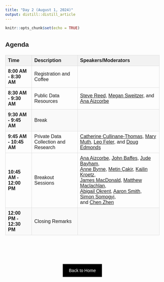 ```yaml
---
title: "Day 2 (August 1, 2024)"
output: distill::distill_article
---
```


```r
knitr::opts_chunk$set(echo = TRUE)
```

<style>
  body {
    font-family: Arial, sans-serif;
    line-height: 1.6;
    margin: 20px;
  }
  .agenda-table {
    width: 100%;
    border-collapse: collapse;
    margin-bottom: 20px;
  }
  .agenda-table th, .agenda-table td {
    border: 1px solid #ddd;
    padding: 8px;
    text-align: left;
  }
  .agenda-table th {
    background-color: #f2f2f2;
  }
  .session-time {
    font-weight: bold;
  }
  .break-row {
    background-color: #f9f9f9;
  }
  .btn {
    background-color: black;
    color: white;
    padding: 10px 20px;
    text-align: center;
    text-decoration: none;
    display: inline-block;
  }
</style>


## Agenda

<table class="agenda-table">
  <thead>
    <tr>
      <th>Time</th>
      <th>Description</th>
      <th>Speakers/Moderators</th>
    </tr>
  </thead>
  <tbody>
    <tr>
      <td class="session-time">8:00 AM - 8:30 AM</td>
      <td>Registration and Coffee</td>
      <td></td>
    </tr>
    <tr>
      <td class="session-time">8:30 AM - 9:30 AM</td>
      <td>Public Data Resources</td>
      <td><a href="speakers/reed.html" target="_blank">Steve Reed</a>, <a href="speakers/sweitzer.html" target="_blank">Megan Sweitzer</a>, and <a href="speakers/aizcorbe.html" target="_blank">Ana Aizcorbe</a></td>
    </tr>
    <tr class="break-row">
      <td class="session-time">9:30 AM - 9:45 AM</td>
      <td>Break</td>
      <td></td>
    </tr>
    <tr>
      <td class="session-time">9:45 AM - 10:45 AM</td>
      <td>Private Data Collection and Research</td>
      <td><a href="speakers/thomas.html" target="_blank">Catherine Cullinane-Thomas</a>, <a href="speakers/muth.html" target="_blank">Mary Muth</a>, <a href="speakers/feler.html" target="_blank">Leo Feler</a>, and <a href="speakers/edmonds.html" target="_blank">Doug Edmonds</a></td>
    </tr>
    <tr>
      <td class="session-time">10:45 AM - 12:00 PM</td>
      <td>Breakout Sessions</td>
      <td><a href="speakers/aizcorbe.html" target="_blank">Ana Aizcorbe</a>, 
          <a href="speakers/baffes.html" target="_blank">John Baffes</a>, 
          <a href="speakers/bayham.html" target="_blank">Jude Bayham</a>,<br> 
          <a href="speakers/byrne.html" target="_blank">Anne Byrne</a>, 
          <a href="speakers/cakir.html" target="_blank">Metin Çakir</a>, 
          <a href="speakers/kroetz.html" target="_blank">Kailin Kroetz</a>,<br> 
          <a href="speakers/macdonald.html" target="_blank">James MacDonald</a>, 
          <a href="speakers/maclachlan.html" target="_blank">Matthew Maclachlan</a>,<br> 
          <a href="speakers/okrent.html" target="_blank">Abigail Okrent</a>, 
          <a href="speakers/smith.html" target="_blank">Aaron Smith</a>, 
          <a href="speakers/somogyi.html" target="_blank">Simon Somogyi</a>,<br> and 
          <a href="speakers/zhen.html" target="_blank">Chen Zhen</a></td>
    </tr>
    <tr class="break-row">
      <td class="session-time">12:00 PM - 12:30 PM</td>
      <td>Closing Remarks</td>
      <td></td>
    </tr>
  </tbody>
</table>

<!--
## Agenda

| Time | Description | Speakers/Moderators | 
|----------------------|---------------------------------------------|------------------------------------------|
| 8:00 AM - 8:30 AM    | Registration and Coffee                     | |
| 8:30 AM - 9:30 AM    | Public Data Resources                       | [Steve Reed](reed.html), [Megan Sweitzer](sweitzer.html), and [Ana Aizcorbe](aizcorbe.html) |
| 9:30 AM - 9:45 AM    | Break                                       | |
| 9:45 AM - 10:45 AM   | Private Data Collection and Research        | [Catherine Cullinane-Thomas](thomas.html), [Mary Muth](muth.html), [Leo Feler](feler.html), and [Doug Edmonds](edmonds.html) |
| 10:45 AM - 12:00 PM  | Breakout Sessions                           | [Ana Aizcorbe](aizcorbe.html), [John Baffes](baffes.html), [Jude Bayham](bayham.html), [Anne Byrne](byrne.html), [Metin Çakir](cakir.html), [Kailin Kroetz](kroetz.html), [James MacDonald](macdonald.html), [Matthew Maclachlan](maclachlan.html), [Abigail Okrent](okrent.html), [Aaron Smith](smith.html), [Simon Somogyi](somogyi.html), [Chen Zhen](zhen.html) |
| 12:00 PM - 12:30 PM  | Closing Remarks                             | |
-->



<!-- ################## -->

<div style="padding-bottom: 60px;"></div>

<!--===================================-->
<div style="text-align: center;">
  <a href="index.html" class="btn" style="background-color: black; color: white; padding: 10px 20px; text-align: center; text-decoration: none; display: inline-block;">Back to Home</a>
</div>



